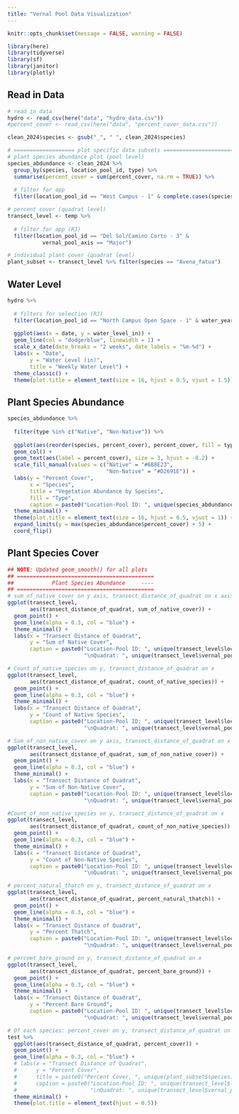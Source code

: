 ```yaml
---
title: "Vernal Pool Data Visualization"
---
```


```r
knitr::opts_chunk$set(message = FALSE, warning = FALSE)
```

```r
library(here)
library(tidyverse)
library(sf)
library(janitor)
library(plotly)

```

## Read in Data
```r
# read in data
hydro <- read_csv(here("data", "hydro_data.csv")) 
#percent_cover <- read_csv(here("data", "percent_cover_data.csv"))

clean_2024$species <- gsub("_", " ", clean_2024$species)

# =================== plot specific data subsets ======================
# plant species abundance plot (pool level)
species_abdundance <- clean_2024 %>% 
  group_by(species, location_pool_id, type) %>% 
  summarise(percent_cover = sum(percent_cover, na.rm = TRUE)) %>% 
  
  # filter for app
  filter(location_pool_id == "West Campus - 1" & complete.cases(species) & species != "unlisted")

# percent cover (quadrat level)
transect_level <- temp %>%
  
  # filter for app (RJ)
  filter(location_pool_id == "Del Sol/Camino Corto - 3" & 
           vernal_pool_axis == "Major")

# individual plant cover (quadrat level)
plant_subset <- transect_level %>% filter(species == "Avena_fatua")

```

## Water Level
```r
hydro %>% 
  
  # filters for selection (RJ)
  filter(location_pool_id == "North Campus Open Space - 1" & water_year == 2019) %>% 
  
  ggplot(aes(x = date, y = water_level_in)) +
  geom_line(col = "dodgerblue", linewidth = 1) +
  scale_x_date(date_breaks = "2 weeks", date_labels = "%m-%d") + 
  labs(x = "Date", 
       y = "Water Level (in)", 
       title = "Weekly Water Level") +
  theme_classic() +
  theme(plot.title = element_text(size = 16, hjust = 0.5, vjust = 1.5))


```

## Plant Species Abundance
```r
species_abdundance %>% 
  
  filter(type %in% c("Native", "Non-Native")) %>% 
  
  ggplot(aes(reorder(species, percent_cover), percent_cover, fill = type)) +
  geom_col() +
  geom_text(aes(label = percent_cover), size = 3, hjust = -0.2) +
  scale_fill_manual(values = c("Native" = "#6B8E23",
                               "Non-Native" = "#D2691E")) +
  labs(y = "Percent Cover", 
       x = "Species",
       title = "Vegetation Abundance by Species",
       fill = "Type",
       caption = paste0("Location-Pool ID: ", unique(species_abdundance$location_pool_id))) +
  theme_minimal() +
  theme(plot.title = element_text(size = 16, hjust = 0.5, vjust = 1)) +
  expand_limits(y = max(species_abdundance$percent_cover) + 5) +
  coord_flip()

```


## Plant Species Cover
```r
## NOTE: Updated geom_smooth() for all plots
## ===========================================
##            Plant Species Abundance     ----
## ===========================================
# sum_of_native_cover on y axis, transect_distance_of_quadrat on x axis
ggplot(transect_level,
       aes(transect_distance_of_quadrat, sum_of_native_cover)) +
  geom_point() +
  geom_line(alpha = 0.3, col = "blue") +
  theme_minimal() +
  labs(x = "Transect Distance of Quadrat",
       y = "Sum of Native Cover",
       caption = paste0("Location-Pool ID: ", unique(transect_level$location_pool_id),
                        "\nQuadrat: ", unique(transect_level$vernal_pool_axis)))

# Count_of_native_species on y, transect_distance_of_quadrat on x
ggplot(transect_level,
       aes(transect_distance_of_quadrat, count_of_native_species)) +
  geom_point() +
  geom_line(alpha = 0.3, col = "blue") +
  theme_minimal() +
  labs(x = "Transect Distance of Quadrat",
       y = "Count of Native Species",
       caption = paste0("Location-Pool ID: ", unique(transect_level$location_pool_id),
                        "\nQuadrat: ", unique(transect_level$vernal_pool_axis)))

# Sum_of_non_native_cover on y axis, transect_distance_of_quadrat on x axis
ggplot(transect_level,
       aes(transect_distance_of_quadrat, sum_of_non_native_cover)) +
  geom_point() +
  geom_line(alpha = 0.3, col = "blue") +
  theme_minimal() +
  labs(x = "Transect Distance of Quadrat",
       y = "Sum of Non-Native Cover",
       caption = paste0("Location-Pool ID: ", unique(transect_level$location_pool_id),
                        "\nQuadrat: ", unique(transect_level$vernal_pool_axis)))

#Count_of_non_native_species on y, transect_distance_of_quadrat on x
ggplot(transect_level,
       aes(transect_distance_of_quadrat, count_of_non_native_species)) +
  geom_point() +
  geom_line(alpha = 0.3, col = "blue") +
  theme_minimal() +
  labs(x = "Transect Distance of Quadrat",
       y = "Count of Non-Native Species",
       caption = paste0("Location-Pool ID: ", unique(transect_level$location_pool_id),
                        "\nQuadrat: ", unique(transect_level$vernal_pool_axis)))

# percent_natural_thatch on y, transect_distance_of_quadrat on x
ggplot(transect_level,
       aes(transect_distance_of_quadrat, percent_natural_thatch)) +
  geom_point() +
  geom_line(alpha = 0.3, col = "blue") +
  theme_minimal() +
  labs(x = "Transect Distance of Quadrat",
       y = "Percent Thatch",
       caption = paste0("Location-Pool ID: ", unique(transect_level$location_pool_id),
                        "\nQuadrat: ", unique(transect_level$vernal_pool_axis)))

# percemt_bare_ground on y, transect_distance_of_quadrat on x
ggplot(transect_level,
       aes(transect_distance_of_quadrat, percent_bare_ground)) +
  geom_point() +
  geom_line(alpha = 0.3, col = "blue") +
  theme_minimal() +
  labs(x = "Transect Distance of Quadrat",
       y = "Percent Bare Ground",
       caption = paste0("Location-Pool ID: ", unique(transect_level$location_pool_id),
                        "\nQuadrat: ", unique(transect_level$vernal_pool_axis)))

# Of each species: percent_cover on y, transect_distance_of_quadrat on x (should be able to toggle by species and by transect axis)
test %>% 
  ggplot(aes(transect_distance_of_quadrat, percent_cover)) +
  geom_point() +
  geom_line(alpha = 0.3, col = "blue") +
  # labs(x = "Transect Distance of Quadrat",
  #      y = "Percent Cover",
  #      title = paste0("Percent Cover, ", unique(plant_subset$species)),
  #      caption = paste0("Location-Pool ID: ", unique(transect_level$location_pool_id),
  #                       "\nQuadrat: ", unique(transect_level$vernal_pool_axis))) +
  theme_minimal() +
  theme(plot.title = element_text(hjust = 0.5))
```


